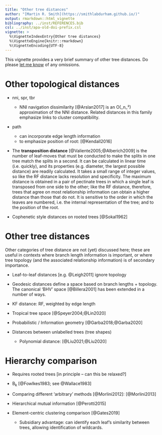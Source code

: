 ```yaml
---
title: "Other tree distances"
author: "[Martin R. Smith](https://smithlabdurham.github.io/)"
output: rmarkdown::html_vignette
bibliography: ../inst/REFERENCES.bib
csl: ../inst/apa-old-doi-prefix.csl
vignette: >
  %\VignetteIndexEntry{Other tree distances}
  %\VignetteEngine{knitr::rmarkdown}
  %\VignetteEncoding{UTF-8}
---
```


This vignette provides a very brief summary of other tree distances.
Do please 
[let me know](https://github.com/ms609/TreeDist/issues/new?title=Other%20tree%20distances)
of any omissions.

# Other topological distances

- nni, spr, tbr
  - NNI navigation dissimilarity [@Arslan2017] is an O(_n_²) approximation of
    the NNI distance.  Related distances in this family emphasize links to
    cluster compatibility.

- path 
  - can incorporate edge length information
  - to emphasize position of root: [@Kendall2016]

- The **transposition distance** [@Valiente2005;@Alberich2009] is the number of
  leaf-moves that must be conducted to make the splits in one tree match
  the splits in a second.  It can be calculated in linear time (i.e. quickly),
  and its properties (e.g. diameter, the largest possible distance) are readily
  calculated.  It takes a small range of integer values, so like the RF distance
  lacks resolution and specificity. The maximum distance is obtained in a pair
  of pectinate trees in which a single leaf is transposed from one side to the
  other; like the RF distance, therefore, trees that agree on most relationship
  information can obtain a higher distance than those that do not.
  It is sensitive to the order in which the leaves are numbered, i.e. the 
  internal representation of the tree; and to the position of the root.
  
- Cophenetic style distances on rooted trees [@Sokal1962]

# Other tree distances

Other categories of tree distance are not (yet) discussed here; these are useful
in contexts where branch length information is important, or where tree
topology (and the associated relationship information) is of secondary
importance.

- Leaf-to-leaf distances [e.g. @Leigh2011] ignore topology
- Geodesic distances define a space based on branch lengths +
topology.  The canonical 'BHV' space [@Billera2001] has been extended 
in a number of ways.

- KF distance: RF, weighted by edge length



- Tropical tree space [@Speyer2004;@Lin2020]

- Probabilistic / Information geometry [@Garba2018;@Garba2020]

- Distances between unlabelled trees (tree shapes)
  * Polynomial distance: [@Liu2021;@Liu2020]


# Hierarchy comparison
 - Requires rooted trees [in principle -- can this be relaxed?]
 
 - B~k~ [@Fowlkes1983; see @Wallace1983]
 - Comparing different 'arbitrary' methods [@Morlini2012]: [@Morlini2013]
 
 - Hierarchical mutual information [@Perotti2015]
 
 - Element-centric clustering comparison [@Gates2019]
   - Subsidiary advantage: can identify each leaf's similarity between trees,
     allowing identification of wildcards.
  
